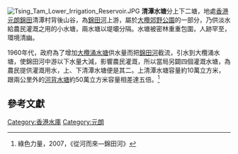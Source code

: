 [[File:Tsing_Tam_Lower_Irrigation_Reservoir.JPG|thumb]]
'''清潭水塘'''分上下二塘，地處[[香港|香港]][[元朗|元朗]][[錦田|錦田]]清潭村背後山谷，為[[錦田河|錦田河]]上游，屬於[[大欖郊野公園|大欖郊野公園]]的一部分，乃供淡水給農民灌溉之用的小水塘，兩水塘以堤壩分隔。水塘被密林重重包圍，人跡罕至，環境清幽。

1960年代，政府為了增加[[大欖涌水塘|大欖涌水塘]]供水量而把[[錦田河|錦田河]]截流，引水到大欖涌水塘，使錦田河中游以下水量大減，影響農民灌溉，所以當局另闢四個灌溉水塘，為農民提供灌溉用水，上、下清潭水塘便是其二。上清潭水塘容量約10萬立方米，跟兩公里外的[[河背水塘|河背水塘]]約50萬立方米容量相差達五倍。<ref>綠色力量，2007，《從河而來—錦田河》</ref>

==參考文獻==
<div class="references-small">
<references></references>
</div>

{{hk-buil-stub}}
[[Category:香港水庫|Category:香港水庫]]
[[Category:元朗|Category:元朗]]